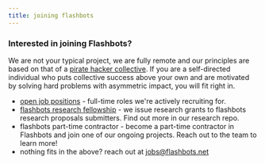 ```yaml
---
title: joining flashbots
---
```


### Interested in joining Flashbots?
We are not your typical project, we are fully remote and our principles are based on that of a [pirate hacker collective](https://www.youtube.com/watch?v=T0fAznO1wA8). If you are a self-directed individual who puts collective success above your own and are motivated by solving hard problems with asymmetric impact, you will fit right in.

* [open job positions](https://www.notion.so/flashbots/Flashbots-Job-Board-94d53cb01ef04a9484711dacf18739e3) - full-time roles we're actively recruiting for.
* [flashbots research fellowship](https://github.com/flashbots/mev-research/blob/main/research_fellowship.md) - we issue research grants to flashbots research proposals submitters. Find out more in our research repo.
* flashbots part-time contractor - become a part-time contractor in Flashbots and join one of our ongoing projects. Reach out to the team to learn more!
* nothing fits in the above? reach out at jobs@flashbots.net
